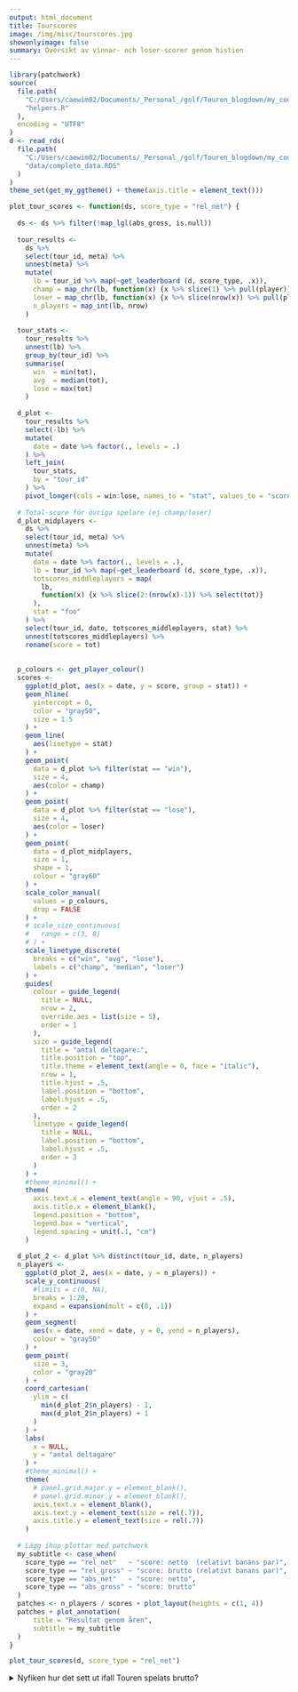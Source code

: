 ---
output: html_document
title: Tourscores
image: /img/misc/tourscores.jpg  
showonlyimage: false  
summary: Översikt av vinnar- och loser-scorer genom histien
---
```{r setup, include=FALSE}
library(patchwork)
source(
  file.path(
    "C:/Users/caewim02/Documents/_Personal_/golf/Touren_blogdown/my_code",
    "helpers.R"
  ),
  encoding = "UTF8"
)
d <- read_rds(
  file.path(
    "C:/Users/caewim02/Documents/_Personal_/golf/Touren_blogdown/my_code",
    "data/complete_data.RDS"
  )  
)
theme_set(get_my_ggtheme() + theme(axis.title = element_text())) 
```
```{r functions, include=FALSE}
plot_tour_scores <- function(ds, score_type = "rel_net") {
  
  ds <- ds %>% filter(!map_lgl(abs_gross, is.null))
  
  tour_results <- 
    ds %>% 
    select(tour_id, meta) %>% 
    unnest(meta) %>% 
    mutate(
      lb = tour_id %>% map(~get_leaderboard (d, score_type, .x)),
      champ = map_chr(lb, function(x) {x %>% slice(1) %>% pull(player)}),
      loser = map_chr(lb, function(x) {x %>% slice(nrow(x)) %>% pull(player)}),
      n_players = map_int(lb, nrow)
    ) 
    
  tour_stats <- 
    tour_results %>% 
    unnest(lb) %>% 
    group_by(tour_id) %>% 
    summarise(
      win  = min(tot),
      avg  = median(tot), 
      lose = max(tot)
    )
  
  d_plot <- 
    tour_results %>% 
    select(-lb) %>% 
    mutate(
      date = date %>% factor(., levels = .)
    ) %>% 
    left_join(
      tour_stats,
      by = "tour_id"
    ) %>% 
    pivot_longer(cols = win:lose, names_to = "stat", values_to = "score")
  
  # Total-score för övriga spelare (ej champ/loser)
  d_plot_midplayers <- 
    ds %>% 
    select(tour_id, meta) %>% 
    unnest(meta) %>% 
    mutate(
      date = date %>% factor(., levels = .),
      lb = tour_id %>% map(~get_leaderboard (d, score_type, .x)), 
      totscores_middleplayers = map(
        lb, 
        function(x) {x %>% slice(2:(nrow(x)-1)) %>% select(tot)}
      ),
      stat = "foo"
    ) %>% 
    select(tour_id, date, totscores_middleplayers, stat) %>% 
    unnest(totscores_middleplayers) %>% 
    rename(score = tot)
  
  
  p_colours <- get_player_colour()
  scores <- 
    ggplot(d_plot, aes(x = date, y = score, group = stat)) + 
    geom_hline(
      yintercept = 0, 
      color = "gray50",
      size = 1.5
    ) +
    geom_line(
      aes(linetype = stat)
    ) + 
    geom_point(
      data = d_plot %>% filter(stat == "win"),
      size = 4,
      aes(color = champ)
    ) + 
    geom_point(
      data = d_plot %>% filter(stat == "lose"),
      size = 4,
      aes(color = loser)
    ) + 
    geom_point(
      data = d_plot_midplayers,
      size = 1,
      shape = 1,
      colour = "gray60"
    ) +    
    scale_color_manual(
      values = p_colours, 
      drop = FALSE
    ) +
    # scale_size_continuous(
    #   range = c(3, 8)
    # ) +
    scale_linetype_discrete(
      breaks = c("win", "avg", "lose"),
      labels = c("champ", "median", "loser")
    ) + 
    guides(
      colour = guide_legend(
        title = NULL, 
        nrow = 2, 
        override.aes = list(size = 5), 
        order = 1
      ), 
      size = guide_legend(
        title = "antal deltagare:", 
        title.position = "top", 
        title.theme = element_text(angle = 0, face = "italic"),          
        nrow = 1, 
        title.hjust = .5, 
        label.position = "bottom", 
        label.hjust = .5, 
        order = 2
      ), 
      linetype = guide_legend(
        title = NULL, 
        label.position = "bottom", 
        label.hjust = .5, 
        order = 3
      )
    ) +
    #theme_minimal() +
    theme(
      axis.text.x = element_text(angle = 90, vjust = .5),
      axis.title.x = element_blank(),
      legend.position = "bottom", 
      legend.box = "vertical", 
      legend.spacing = unit(.1, "cm")
    )
  
  d_plot_2 <- d_plot %>% distinct(tour_id, date, n_players)
  n_players <- 
    ggplot(d_plot_2, aes(x = date, y = n_players)) + 
    scale_y_continuous(
      #limits = c(0, NA), 
      breaks = 1:20, 
      expand = expansion(mult = c(0, .1))
    ) +
    geom_segment(
      aes(x = date, xend = date, y = 0, yend = n_players),
      colour = "gray50"
    ) +
    geom_point(
      size = 3, 
      color = "gray20"
    ) + 
    coord_cartesian(
      ylim = c(
        min(d_plot_2$n_players) - 1, 
        max(d_plot_2$n_players) + 1
      )
    ) + 
    labs(
      x = NULL,
      y = "antal deltagare"
    ) +    
    #theme_minimal() + 
    theme(
      # panel.grid.major.y = element_blank(),
      # panel.grid.minor.y = element_blank(), 
      axis.text.x = element_blank(),
      axis.text.y = element_text(size = rel(.7)), 
      axis.title.y = element_text(size = rel(.7))
    )  
  
  # Lägg ihop plottar med patchwork
  my_subtitle <- case_when(
    score_type == "rel_net"   ~ "score: netto  (relativt banans par)",
    score_type == "rel_gross" ~ "score: brutto (relativt banans par)",
    score_type == "abs_net"   ~ "score: netto",
    score_type == "abs_gross" ~ "score: brutto"
  )  
  patches <- n_players / scores + plot_layout(heights = c(1, 4))
  patches + plot_annotation(
      title = "Resultat genom åren",
      subtitle = my_subtitle    
  )
}
```


```{r, echo=FALSE, message=FALSE, warnings=FALSE, fig.height=8}
plot_tour_scores(d, score_type = "rel_net")
```


<details>
<summary>Nyfiken hur det sett ut ifall Touren spelats brutto?</summary>
<p>

Scorer ifall Touren spelats brutto:
```{r, echo=FALSE, message=FALSE, warnings=FALSE, fig.height=8}
plot_tour_scores(d, score_type = "rel_gross")
```

_Finns inga scorekort från Tour 1-4_
</p>
</details>